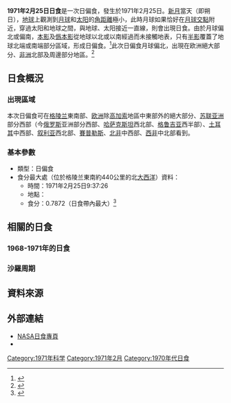 {{Infobox Solar eclipse
| Year        = 1971
| Month       = 2
| Day         = 25
| Type        = 日偏食
| Image       = SE1971Feb25P.png
| Image size  = 200px
| Image intro = 1971年2月25日日偏食路徑圖
  <!--   日食資料   -->
| Gamma       = 1.1188
| Mag         = 0.7872
| Saros       = 149
| Saros total = 71
| Saros seq   = 18
  <!--     食甚     -->
| Duration    = 
| Location    = [[格陵兰|格陵兰]]東南約440公里的北[[大西洋|大西洋]]
| Coords      = {{coord|61.4|N|33.5|W}}
| Width       = 
  <!--   開始時間   -->
| Partial     = 
| Start type  = 
| Centre      = 
| Greatest    = 9:37:26
  <!--     倒數     -->
| hour        = 09
| minute      = 37
| second      = 26
| Duration_s  = 
}}
'''1971年2月25日日食'''是一次日偏食，發生於1971年2月25日。[[新月|新月]]當天（即朔日），[[地球|地球]]上觀測到[[月球|月球]]和[[太阳|太阳]]的[[角距離|角距離]]極小，此時月球如果恰好在[[月球交點|月球交點]]附近，穿過太阳和地球之間，與地球、太阳接近一直線，則會出現日食。由於月球偏北或偏南，[[本影|本影]]及[[僞本影|僞本影]]從地球以北或以南經過而未接觸地表，只有[[半影|半影]]覆蓋了地球北端或南端部分區域，形成日偏食。<ref name="astron">{{cite web|author=樊忠玉|title=日（月）食|url=http://www.astron.ac.cn/bencandy-51-1630-1.htm|publisher=中国天文科普网|accessdate=2016-03-17|archive-date=2014-09-17|archive-url=https://web.archive.org/web/20140917080048/http://www.astron.ac.cn/bencandy-51-1630-1.htm|dead-url=no}}</ref>此次日偏食月球偏北，出現在欧洲絕大部分、[[非洲|非洲]]北部及周邊部分地區。<ref name="NASAGIF">{{cite web|author=Fred Espenak|title=Paritial Solar Eclipse of 1971 Feb 25|url=http://eclipse.gsfc.nasa.gov/SEplot/SEplot1951/SE1971Feb25P.GIF|publisher=NASA Eclipse Web Site|accessdate=2016-03-17|archive-date=2020-10-23|archive-url=https://web.archive.org/web/20201023124324/https://eclipse.gsfc.nasa.gov/SEplot/SEplot1951/SE1971Feb25P.GIF|dead-url=no}}{{en}}</ref>

== 日食概況 ==
=== 出現區域 ===
本次日偏食可在[[格陵兰|格陵兰]]東南部、[[欧洲|欧洲]]除[[高加索|高加索]]地區中東部外的絕大部分、[[苏联|苏联]][[亚洲|亚洲]]部分西部（今[[俄罗斯|俄罗斯]]亚洲部分西部、[[哈萨克斯坦|哈萨克斯坦]]西北部、[[格鲁吉亚|格鲁吉亚]]西半部）、[[土耳其|土耳其]]中西部、[[叙利亚|叙利亚]]西北部、[[賽普勒斯|賽普勒斯]]、[[北部非洲|北非]]中西部、[[西部非洲|西非]]中北部看到。

=== 基本參數 ===
{{NoteUTC}}
* 類型：日偏食
* 食分最大處（位於格陵兰東南約440公里的北[[大西洋|大西洋]]）資料：
** 時間：1971年2月25日9:37:26
** 地點：{{coord|61.4|N|33.5|W}}
** 食分：0.7872（日食帶內最大）<ref name="Besselian">{{cite web|author=Fred Espenak|title=Besselian Elements - Paritial Solar Eclipse of 1971 Feb 25|url=http://eclipse.gsfc.nasa.gov/SEsearch/SEdata.php?Ecl=19710225|publisher=NASA Eclipse Web Site|accessdate=2016-03-17|archive-date=2020-10-22|archive-url=https://web.archive.org/web/20201022185157/https://eclipse.gsfc.nasa.gov/SEsearch/SEdata.php?Ecl=19710225|dead-url=no}}{{en}}</ref>

== 相關的日食 ==
=== 1968-1971年的日食 ===
{{Solar eclipse set 1968-1971}}

=== 沙羅周期 ===
{{Solar Saros series 149}}

== 資料來源 ==
{{reflist}}

== 外部連結 ==
{{日食主題}}
* [http://eclipse.gsfc.nasa.gov/solar.html NASA日食專頁]{{Wayback|url=http://eclipse.gsfc.nasa.gov/solar.html |date=20190108200537 }}{{en}}
* {{Partial solar eclipse NASA reference|1951/SE1971Feb25P|19710225}}

{{Solar eclipses
|nature=日偏食
|previous=[[1970年8月31日日食|1970年8月31日日食]]
|natureprevious=日環食
|next=[[1971年7月22日日食|1971年7月22日日食]]
|naturenext=日偏食
|previoussamenature=[[1968年3月28日日食|1968年3月28日日食]]
|nextsamenature=[[1971年7月22日日食|1971年7月22日日食]]
}}
{{日食}}

[[Category:1971年科学|Category:1971年科学]]
[[Category:1971年2月|Category:1971年2月]]
[[Category:1970年代日食|Category:1970年代日食]]